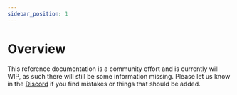 ```yaml
---
sidebar_position: 1
---
```


# Overview

This reference documentation is a community effort and is currently will WIP, as such there will still be some information missing. Please let us know in the [Discord](https://discord.gg/syscoin) if you find mistakes or things that should be added.

